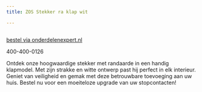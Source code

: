 ```yaml
---
title: ZOS Stekker ra klap wit

---
```



<Image src={imageProduct} width={imageProduct.width} alt="" />

[bestel via onderdelenexpert.nl](https://www.onderdelenexpert.nl/zos-stekker-ra-klap-wit-61338)

400-400-0126

Ontdek onze hoogwaardige stekker met randaarde in een handig klapmodel. Met zijn strakke en witte ontwerp past hij perfect in elk interieur. Geniet van veiligheid en gemak met deze betrouwbare toevoeging aan uw huis. Bestel nu voor een moeiteloze upgrade van uw stopcontacten!
